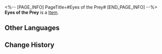 <%-- [PAGE_INFO]
PageTitle=#Eyes of the Prey#
[END_PAGE_INFO] --%>
{{Item Infobox
|id          = 21008
|image       = Item Eyes of the Prey.png
|type        = 
|invCategory = Light Cone
|rarity      = 4
|effect      = Light Cone for the Path of {{Color|h|Nihility}}. The Light Cone ability is only effective for characters of this Path.
|description = In reality, most prey don't realize when danger is encroaching.<br />This one's no exception.<br />The sniper's scope slowly centers on a man throwing banknotes stack after stack, who seems completely oblivious to his impending demise.<br />''"So that's what greed looks like. That amount is equal to several of my contracts already... No wonder someone wants him dead."''
}}
{{Description|As if these thoughts were broadcasted out loud, the man in the scope turns his head, looking straight into the eyes of the sniper. <br />''"I've been waiting for you. Would this much be enough for you to hear me out?"''}}
'''Eyes of the Prey''' is a [[Item]].

==Other Languages==
{{Other Languages
|en   = Eyes of the Prey
|zhs  = 猎物的视线
|zht  = 獵物的視線
|ja   = {{Rubi|獲物|えもの}}の{{Rubi|視線|しせん}}
|ko   = 사냥감의 시선
|es   = Visión de presa
|fr   = Les yeux de la proie
|ru   = Взгляд жертвы
|th   = Eyes of the Prey
|vi   = Tầm Mắt Của Con Mồi
|de   = Die Augen der Beute
|id   = Eyes of the Prey
|pt   = Olhos da Presa
}}

==Change History==
{{Change History|1.0}}